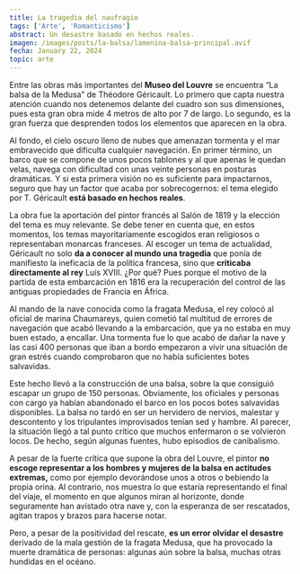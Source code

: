 ```yaml
---
title: La tragedia del naufragio
tags: ['Arte', 'Romanticismo']
abstract: Un desastre basado en hechos reales.
imagen: /images/posts/la-balsa/lamenina-balsa-principal.avif
fecha: January 22, 2024
topic: arte
---
```



Entre las obras más importantes del **Museo del Louvre** se encuentra “La balsa de la Medusa” de Théodore Géricault. Lo primero que capta nuestra atención cuando nos detenemos delante del cuadro son sus dimensiones, pues esta gran obra mide 4 metros de alto por 7 de largo. Lo segundo, es la gran fuerza que desprenden todos los elementos que aparecen en la obra.

Al fondo, el cielo oscuro lleno de nubes que amenazan tormenta y el mar embravecido que dificulta cualquier navegación. En primer término, un barco que se compone de unos pocos tablones y al que apenas le quedan velas, navega con dificultad con unas veinte personas en posturas dramáticas. Y si esta primera visión no es suficiente para impactarnos, seguro que hay un factor que acaba por sobrecogernos: el tema elegido por T. Géricault **está basado en hechos reales**.

La obra fue la aportación del pintor francés al Salón de 1819 y la elección del tema es muy relevante. Se debe tener en cuenta que, en estos momentos, los temas mayoritariamente escogidos eran religiosos o representaban monarcas franceses. Al escoger un tema de actualidad, Géricault no solo **da a conocer al mundo una tragedia** que ponía de manifiesto la ineficacia de la política francesa, sino que **criticaba directamente al rey** Luis XVIII. ¿Por qué?
Pues porque el motivo de la partida de esta embarcación en 1816 era la recuperación del control de las antiguas propiedades de Francia en África.

<PostImage
  src="/images/posts/la-balsa/lamenina-balsa-cuadros.webp"
  alt="Pietro Antonio Martini (1738–1797), Exposición en el Salon del Louvre en 1787, grabado de Johann Heinrich Ramberg, 1787."
  caption="Pietro Antonio Martini (1738–1797), Exposición en el Salon del Louvre en 1787, grabado de Johann Heinrich Ramberg, 1787."
  orientation="horizontal"
/>

Al mando de la nave conocida como la fragata Medusa, el rey colocó al oficial de marina Chaumareys, quien cometió tal multitud de errores de navegación que acabó llevando a la embarcación, que ya no estaba en muy buen estado, a encallar. Una tormenta fue lo que acabó de dañar la nave y las casi 400 personas que iban a bordo empezaron a vivir una situación de gran estrés cuando comprobaron que no había suficientes botes salvavidas.

Este hecho llevó a la construcción de una balsa, sobre la que consiguió escapar un grupo de 150 personas. Obviamente, los oficiales y personas con cargo ya habían abandonado el barco en los pocos botes salvavidas disponibles. La balsa no tardó en ser un hervidero de nervios, malestar y descontento y los tripulantes improvisados tenían sed y hambre. Al parecer, la situación llegó a tal punto crítico que muchos enfermaron o se volvieron locos. De hecho, según algunas fuentes, hubo episodios de canibalismo.

<PostImage
  src="/images/posts/la-balsa/lamenina-balsa-detalle.avif"
  alt="Detalle de la obra"
  caption="Detalle de la obra"
  orientation="horizontal"
/>

A pesar de la fuerte crítica que supone la obra del Louvre, el pintor **no escoge representar a los hombres y mujeres de la balsa en actitudes extremas,** como por ejemplo devorándose unos a otros o bebiendo la propia orina. Al contrario, nos muestra lo que estaría representando el final del viaje, el momento en que algunos miran al horizonte, donde seguramente han avistado otra nave y, con la esperanza de ser rescatados, agitan trapos y brazos para hacerse notar.

Pero, a pesar de la positividad del rescate, **es un error olvidar el desastre** derivado de la mala gestión de la fragata Medusa, que ha provocado la muerte dramática de personas: algunas aún sobre la balsa, muchas otras hundidas en el océano.
